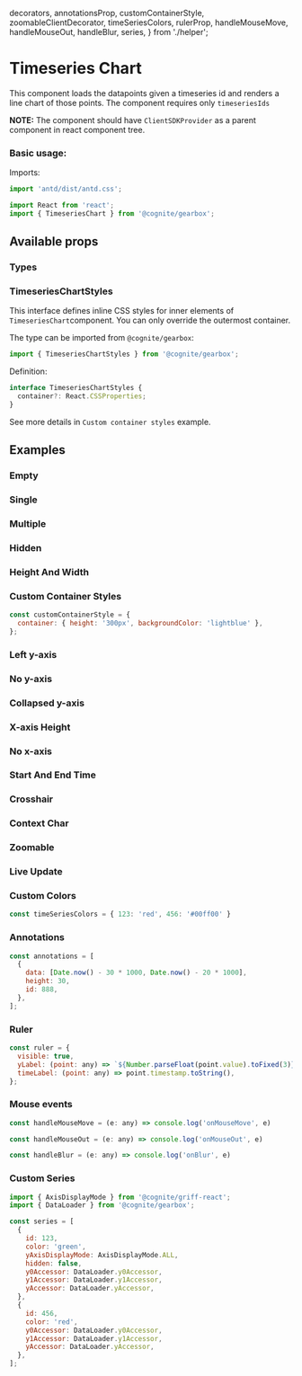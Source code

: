   decorators,
  annotationsProp,
  customContainerStyle,
  zoomableClientDecorator,
  timeSeriesColors,
  rulerProp,
  handleMouseMove,
  handleMouseOut,
  handleBlur,
  series,
} from './helper';

<Meta title="Time Series|TimeSeriesChart" decorators={decorators} />

# Timeseries Chart

This component loads the datapoints given a timeseries id and renders a line chart of those points.
The component requires only `timeseriesIds`

**NOTE:** The component should have `ClientSDKProvider` as a parent component in react component tree.

### Basic usage:

Imports:

```jsx
import 'antd/dist/antd.css';

import React from 'react';
import { TimeseriesChart } from '@cognite/gearbox';

```

<Preview>
  <Story name="Basic Usage" >
   <TimeseriesChart timeseriesIds={[123]} />
  </Story>
</Preview>

## Available props

<Props of={TimeseriesChart} />

### Types

### TimeseriesChartStyles

This interface defines inline CSS styles for inner elements of `TimeseriesChart`component.
You can only override the outermost container.

The type can be imported from `@cognite/gearbox`:

```jsx
import { TimeseriesChartStyles } from '@cognite/gearbox';
```

Definition:

```jsx
interface TimeseriesChartStyles {
  container?: React.CSSProperties;
}
```

See more details in `Custom container styles` example.

## Examples

### Empty 

<Preview>
  <Story name="Empty" >
   <TimeseriesChart timeseriesIds={[]} />
  </Story>
</Preview>

### Single 

<Preview>
  <Story name="Single" >
   <TimeseriesChart timeseriesIds={[123]} />
  </Story>
</Preview>

### Multiple 

<Preview>
  <Story name="Multiple" >
   <TimeseriesChart timeseriesIds={[123, 456]} />
  </Story>
</Preview>

### Hidden 

<Preview>
  <Story name="Hidden" >
   <TimeseriesChart 
      timeseriesIds={[123, 456]}
      hiddenSeries={{ 123: true }} 
    />
  </Story>
</Preview>

### Height And Width 

<Preview>
  <Story name="Height And Width" >
    <TimeseriesChart timeseriesIds={[123]} height={300} width={800} />
  </Story>
</Preview>

### Custom Container Styles

```jsx
const customContainerStyle = {
  container: { height: '300px', backgroundColor: 'lightblue' },
};
```
<Preview>
  <Story name="Custom Container Styles" >
    <TimeseriesChart 
      timeseriesIds={[123]}
      styled={customContainerStyles}
    />
  </Story>
</Preview>

### Left y-axis

<Preview>
  <Story name="Left y-axiss" >
    <TimeseriesChart timeseriesIds={[123]} yAxisPlacement={'LEFT'} />
  </Story>
</Preview>

### No y-axis

<Preview>
  <Story name="No y-axis" >
    <TimeseriesChart timeseriesIds={[123]} yAxisDisplayMode={'NONE'} />
  </Story>
</Preview>

### Collapsed y-axis

<Preview>
  <Story name="Collapsed y-axis" >
    <TimeseriesChart
      timeseriesIds={[123]}
      yAxisDisplayMode={'COLLAPSED'}
    />
  </Story>
</Preview>

### X-axis Height

<Preview>
  <Story name="X-axis Height" >
    <TimeseriesChart timeseriesIds={[123]} xAxisHeight={100} />
  </Story>
</Preview>

### No x-axis

<Preview>
  <Story name="No x-axis" >
    <TimeseriesChart timeseriesIds={[123]} xAxisHeight={0} />
  </Story>
</Preview>

### Start And End Time

<Preview>
  <Story name="Start And End Time" >
    <TimeseriesChart
      timeseriesIds={[123]}
      startTime={new Date(2019, 3, 1)}
      endTime={new Date(2019, 4, 1)}
    />
  </Story>
</Preview>

### Crosshair

<Preview>
  <Story name="Crosshair" >
    <TimeseriesChart timeseriesIds={[123]} crosshair={true} />
  </Story>
</Preview>

### Context Char

<Preview>
  <Story name="Context Char" >
    <TimeseriesChart
      timeseriesIds={[123]}
      startTime={Date.now() - 30 * 24 * 60 * 60 * 1000}
      endTime={Date.now()}
      zoomable={true}
      contextChart={true}
    />
  </Story>
</Preview>

### Zoomable

<Preview>
  <Story name="Zoomable" decorators={[zoomableClientDecorator]}>
        <TimeseriesChart
      timeseriesIds={[123]}
      startTime={Date.now() - 30 * 24 * 60 * 60 * 1000}
      endTime={Date.now()}
      zoomable={true}
      contextChart={true}
    />
  </Story>
</Preview>

### Live Update

<Preview>
  <Story name="Live Update" decorators={[zoomableClientDecorator]}>
    <TimeseriesChart
      timeseriesIds={[123]}
      startTime={Date.now() - 30 * 24 * 60 * 60 * 1000}
      endTime={Date.now()}
      liveUpdate={true}
      updateIntervalMillis={2000}
    />
  </Story>
</Preview>

### Custom Colors

```jsx
const timeSeriesColors = { 123: 'red', 456: '#00ff00' }
```

<Preview>
  <Story name="Custom Colors" >
   <TimeseriesChart
      timeseriesIds={[123, 456]}
      timeseriesColors={timeSeriesColors}
    />
  </Story>
</Preview>

### Annotations

```jsx
const annotations = [
  {
    data: [Date.now() - 30 * 1000, Date.now() - 20 * 1000],
    height: 30,
    id: 888,
  },
];
```

<Preview>
  <Story name="Annotations" >
    <TimeseriesChart
      timeseriesIds={[123]}
      startTime={Date.now() - 60 * 1000}
      endTime={Date.now()}
      annotations={annotationsProp}
      />
  </Story>
</Preview>

### Ruler

```jsx
const ruler = {
  visible: true,
  yLabel: (point: any) => `${Number.parseFloat(point.value).toFixed(3)}`,
  timeLabel: (point: any) => point.timestamp.toString(),
};
```

<Preview>
  <Story name="Ruler" >
    <TimeseriesChart
      timeseriesIds={[123]}
      startTime={Date.now() - 60 * 1000}
      endTime={Date.now()}
      ruler={rulerProp}
      />
  </Story>
</Preview>

### Mouse events

```jsx
const handleMouseMove = (e: any) => console.log('onMouseMove', e)

const handleMouseOut = (e: any) => console.log('onMouseOut', e)

const handleBlur = (e: any) => console.log('onBlur', e)

```

<Preview>
  <Story name="Mouse events" >
    <TimeseriesChart
      timeseriesIds={[123]}
      startTime={Date.now() - 60 * 1000}
      endTime={Date.now()}
      onMouseMove={handleMouseMove}
      onMouseOut={handleMouseOut}
      onBlur={handleBlur}
    />
  </Story>
</Preview>

### Custom Series

```jsx
import { AxisDisplayMode } from '@cognite/griff-react';
import { DataLoader } from '@cognite/gearbox';

const series = [
  {
    id: 123,
    color: 'green',
    yAxisDisplayMode: AxisDisplayMode.ALL,
    hidden: false,
    y0Accessor: DataLoader.y0Accessor,
    y1Accessor: DataLoader.y1Accessor,
    yAccessor: DataLoader.yAccessor,
  },
  {
    id: 456,
    color: 'red',
    y0Accessor: DataLoader.y0Accessor,
    y1Accessor: DataLoader.y1Accessor,
    yAccessor: DataLoader.yAccessor,
  },
];
```

<Preview>
  <Story name="Custom Series" >
    <TimeseriesChart 
      series={series} 
      yAxisDisplayMode={'NONE'} 
    />
  </Story>
</Preview>
